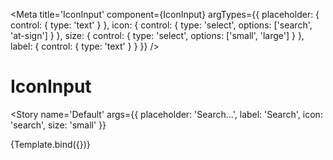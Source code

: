 
<Meta
  title='IconInput'
  component={IconInput}
  argTypes={{
    placeholder: { control: { type: 'text' } },
    icon: { control: { type: 'select', options: ['search', 'at-sign'] } },
    size: { control: { type: 'select', options: ['small', 'large'] } },
    label: { control: { type: 'text' } }
  }}
/>


# IconInput

<Story
  name='Default'
  args={{ placeholder: 'Search…', label: 'Search', icon: 'search', size: 'small' }}
>
  {Template.bind({})}
</Story>
